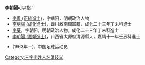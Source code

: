 '''李朝陽'''可以指：
* [[李鳳_(正統進士)|李鳳 (正統進士)]]，字朝阳，明朝政治人物
* [[李朝陽_(成化進士)|李朝陽 (成化進士)]]，四川敘南衛軍籍，成化二十三年丁未科進士
* [[李葵|李葵]]，字朝阳，明朝政治人物，成化二十三年丁未科進士
* [[李朝陽_(嘉靖進士)|李朝陽 (嘉靖進士)]]，山西省太原府清源縣人，嘉靖十一年壬辰科進士
* {{tsl|it|Li Chaoyang|李朝阳 (足球运动员)}} (1963年－)，中国足球运动员
{{disambig}}

[[Category:三字李姓人名消歧义|Category:三字李姓人名消歧义]]
